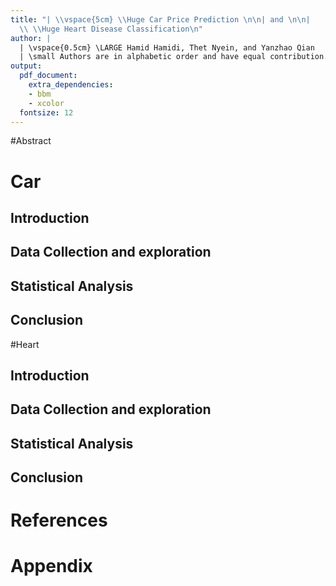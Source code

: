 ```yaml
---
title: "| \\vspace{5cm} \\Huge Car Price Prediction \n\n| and \n\n|
  \\ \\Huge Heart Disease Classification\n"
author: |
  | \vspace{0.5cm} \LARGE Hamid Hamidi, Thet Nyein, and Yanzhao Qian
  | \small Authors are in alphabetic order and have equal contribution.
output:
  pdf_document:
    extra_dependencies:
    - bbm
    - xcolor
  fontsize: 12
---
```


\centering
\raggedright
\newpage
\tableofcontents

\pagebreak


#Abstract

# Car
## Introduction
## Data Collection and exploration
## Statistical Analysis
## Conclusion

#Heart

## Introduction
## Data Collection and exploration
## Statistical Analysis
## Conclusion

# References
# Appendix

